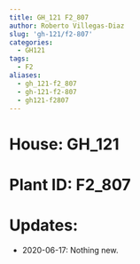 ```yaml
---
title: GH_121 F2_807
author: Roberto Villegas-Diaz
slug: 'gh-121/f2-807'
categories:
  - GH121
tags:
  - F2
aliases:
  - gh_121-f2_807
  - gh-121-f2-807
  - gh121-f2807
---
```


# **House**: GH_121
# **Plant ID**: F2_807
# **Updates**: 
 - 2020-06-17: Nothing new.
